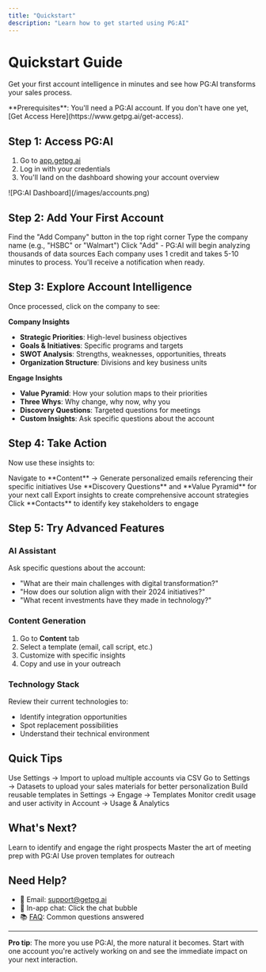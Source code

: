 ```yaml
---
title: "Quickstart"
description: "Learn how to get started using PG:AI"
---
```


# Quickstart Guide

Get your first account intelligence in minutes and see how PG:AI transforms your sales process.

<Info>
  **Prerequisites**: You'll need a PG:AI account. If you don't have one yet, [Get Access Here](https://www.getpg.ai/get-access).
</Info>

## Step 1: Access PG:AI

1. Go to [app.getpg.ai](https://www.app.getpg.ai/login)
2. Log in with your credentials
3. You'll land on the dashboard showing your account overview

<Frame>
  ![PG:AI Dashboard](/images/accounts.png)
</Frame>

## Step 2: Add Your First Account

<Steps>
  <Step title="Click 'Add Company'">
    Find the "Add Company" button in the top right corner
  </Step>
  <Step title="Enter Company Name">
    Type the company name (e.g., "HSBC" or "Walmart")
  </Step>
  <Step title="Confirm and Process">
    Click "Add" - PG:AI will begin analyzing thousands of data sources
  </Step>
</Steps>

<Note>
  Each company uses 1 credit and takes 5-10 minutes to process. You'll receive a notification when ready.
</Note>

## Step 3: Explore Account Intelligence

Once processed, click on the company to see:

**Company Insights**

- **Strategic Priorities**: High-level business objectives
- **Goals & Initiatives**: Specific programs and targets
- **SWOT Analysis**: Strengths, weaknesses, opportunities, threats
- **Organization Structure**: Divisions and key business units

**Engage Insights**

- **Value Pyramid**: How your solution maps to their priorities
- **Three Whys**: Why change, why now, why you
- **Discovery Questions**: Targeted questions for meetings
- **Custom Insights**: Ask specific questions about the account

## Step 4: Take Action

Now use these insights to:

<CardGroup cols={2}>
  <Card title="Personalize Outreach" icon="envelope" href="/guides/pipeline-generation/creating-content">
    Navigate to **Content** → Generate personalized emails referencing their specific initiatives
  </Card>
  <Card title="Prepare for Meetings" icon="users" href="/guides/meeting-preparation/meeting-prep">
    Use **Discovery Questions** and **Value Pyramid** for your next call
  </Card>
  <Card title="Build Account Plans" icon="clipboard" href="/account-intelligence/overview">
    Export insights to create comprehensive account strategies
  </Card>
  <Card title="Find Contacts" icon="address-book" href="/guides/pipeline-generation/identifying-contacts">
    Click **Contacts** to identify key stakeholders to engage
  </Card>
</CardGroup>

## Step 5: Try Advanced Features

### **AI Assistant**

Ask specific questions about the account:

- "What are their main challenges with digital transformation?"
- "How does our solution align with their 2024 initiatives?"
- "What recent investments have they made in technology?"

### **Content Generation**

1. Go to **Content** tab
2. Select a template (email, call script, etc.)
3. Customize with specific insights
4. Copy and use in your outreach

### **Technology Stack**

Review their current technologies to:

- Identify integration opportunities
- Spot replacement possibilities
- Understand their technical environment

## Quick Tips

<AccordionGroup>
  <Accordion title="Bulk Upload Accounts">
    Use Settings → Import to upload multiple accounts via CSV
  </Accordion>
  <Accordion title="Set Up Your Value Proposition">
    Go to Settings → Datasets to upload your sales materials for better personalization
  </Accordion>
  <Accordion title="Create Templates">
    Build reusable templates in Settings → Engage → Templates
  </Accordion>
  <Accordion title="Track Usage">
    Monitor credit usage and user activity in Account → Usage & Analytics
  </Accordion>
</AccordionGroup>

## What's Next?

<CardGroup cols={3}>
  <Card title="Pipeline Generation Guide" icon="chart-line" href="/guides/pipeline-generation/identifying-contacts">
    Learn to identify and engage the right prospects
  </Card>
  <Card title="Meeting Preparation" icon="book-open-reader" href="/guides/meeting-preparation/meeting-prep">
    Master the art of meeting prep with PG:AI
  </Card>
  <Card title="Browse Templates" icon="file-lines" href="/templates/templates-pg/executive-email">
    Use proven templates for outreach
  </Card>
</CardGroup>

## Need Help?

- 📧 Email: [support@getpg.ai](mailto:support@getpg.ai)
- 💬 In-app chat: Click the chat bubble
- 📚 [FAQ](/get-started/faq): Common questions answered

---

**Pro tip**: The more you use PG:AI, the more natural it becomes. Start with one account you're actively working on and see the immediate impact on your next interaction.